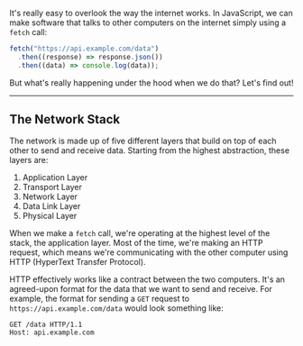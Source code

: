 It's really easy to overlook the way the internet works. In JavaScript, we can make software that talks to other computers on the internet simply using a `fetch` call:

```js
fetch("https://api.example.com/data")
  .then((response) => response.json())
  .then((data) => console.log(data));
```

But what's really happening under the hood when we do that? Let's find out!

---

## The Network Stack

The network is made up of five different layers that build on top of each other to send and receive data. Starting from the highest abstraction, these layers are:

1. Application Layer
2. Transport Layer
3. Network Layer
4. Data Link Layer
5. Physical Layer

When we make a `fetch` call, we're operating at the highest level of the stack, the application layer. Most of the time, we're making an HTTP request, which means we're communicating with the other computer using HTTP (HyperText Transfer Protocol).

HTTP effectively works like a contract between the two computers. It's an agreed-upon format for the data that we want to send and receive. For example, the format for sending a `GET` request to `https://api.example.com/data` would look something like:

```
GET /data HTTP/1.1
Host: api.example.com
```
